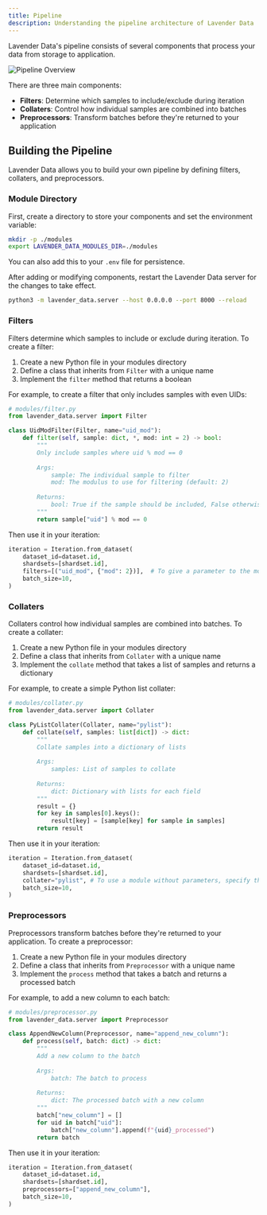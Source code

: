 ```yaml
---
title: Pipeline
description: Understanding the pipeline architecture of Lavender Data
---
```


Lavender Data's pipeline consists of several components that process your data from storage to application.

![Pipeline Overview](/overview.png)

There are three main components:

- **Filters**: Determine which samples to include/exclude during iteration
- **Collaters**: Control how individual samples are combined into batches
- **Preprocessors**: Transform batches before they're returned to your application


## Building the Pipeline

Lavender Data allows you to build your own pipeline by defining filters, collaters, and preprocessors.

### Module Directory

First, create a directory to store your components and set the environment variable:

```bash
mkdir -p ./modules
export LAVENDER_DATA_MODULES_DIR=./modules
```

You can also add this to your `.env` file for persistence.

After adding or modifying components, restart the Lavender Data server for the changes to take effect.

```bash
python3 -m lavender_data.server --host 0.0.0.0 --port 8000 --reload
```


### Filters

Filters determine which samples to include or exclude during iteration. To create a filter:

1. Create a new Python file in your modules directory
2. Define a class that inherits from `Filter` with a unique name
3. Implement the `filter` method that returns a boolean

For example, to create a filter that only includes samples with even UIDs:

```python
# modules/filter.py
from lavender_data.server import Filter

class UidModFilter(Filter, name="uid_mod"):
    def filter(self, sample: dict, *, mod: int = 2) -> bool:
        """
        Only include samples where uid % mod == 0
        
        Args:
            sample: The individual sample to filter
            mod: The modulus to use for filtering (default: 2)
            
        Returns:
            bool: True if the sample should be included, False otherwise
        """
        return sample["uid"] % mod == 0
```

Then use it in your iteration:

```python
iteration = Iteration.from_dataset(
    dataset_id=dataset.id,
    shardsets=[shardset.id],
    filters=[("uid_mod", {"mod": 2})],  # To give a parameter to the module, use a tuple (name, params)
    batch_size=10,
)
```

### Collaters

Collaters control how individual samples are combined into batches. To create a collater:

1. Create a new Python file in your modules directory
2. Define a class that inherits from `Collater` with a unique name
3. Implement the `collate` method that takes a list of samples and returns a dictionary

For example, to create a simple Python list collater:

```python
# modules/collater.py
from lavender_data.server import Collater

class PyListCollater(Collater, name="pylist"):
    def collate(self, samples: list[dict]) -> dict:
        """
        Collate samples into a dictionary of lists
        
        Args:
            samples: List of samples to collate
            
        Returns:
            dict: Dictionary with lists for each field
        """
        result = {}
        for key in samples[0].keys():
            result[key] = [sample[key] for sample in samples]
        return result
```

Then use it in your iteration:

```python
iteration = Iteration.from_dataset(
    dataset_id=dataset.id,
    shardsets=[shardset.id],
    collater="pylist", # To use a module without parameters, specify the module name only
    batch_size=10,
)
```

### Preprocessors

Preprocessors transform batches before they're returned to your application. To create a preprocessor:

1. Create a new Python file in your modules directory
2. Define a class that inherits from `Preprocessor` with a unique name
3. Implement the `process` method that takes a batch and returns a processed batch

For example, to add a new column to each batch:

```python
# modules/preprocessor.py
from lavender_data.server import Preprocessor

class AppendNewColumn(Preprocessor, name="append_new_column"):
    def process(self, batch: dict) -> dict:
        """
        Add a new column to the batch
        
        Args:
            batch: The batch to process
            
        Returns:
            dict: The processed batch with a new column
        """
        batch["new_column"] = []
        for uid in batch["uid"]:
            batch["new_column"].append(f"{uid}_processed")
        return batch
```

Then use it in your iteration:

```python
iteration = Iteration.from_dataset(
    dataset_id=dataset.id,
    shardsets=[shardset.id],
    preprocessors=["append_new_column"],
    batch_size=10,
)
```
